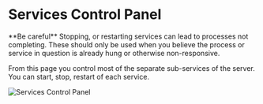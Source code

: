 
# Services Control Panel

<Callout type="warning">
  **Be careful** Stopping, or restarting services can lead to processes not
  completing. These should only be used when you believe the process or service
  in question is already hung or otherwise non-responsive.
</Callout>

From this page you control most of the separate sub-services of the server. You can start, stop, restart of each service.

![Services Control Panel](/img/OttoFMS/console/fms-services.png)

